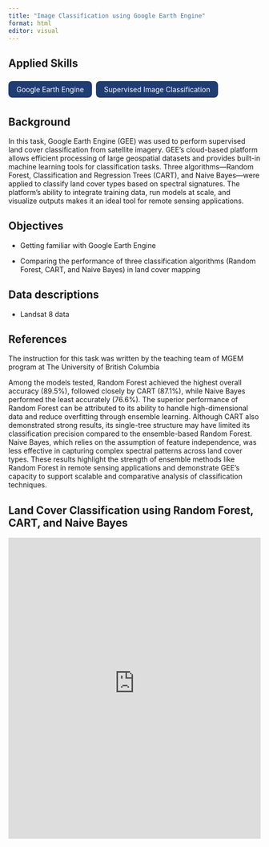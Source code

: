 ```yaml
---
title: "Image Classification using Google Earth Engine"
format: html
editor: visual
---
```


## Applied Skills

<div style="display: flex; flex-wrap: wrap; gap: 0.5rem; margin-bottom: 1.5rem;">

<span style="background-color: #1f3c73; color: white; padding: 0.5rem 1rem; border-radius: 0.5rem;">Google Earth Engine</span>

<span style="background-color: #1f3c73; color: white; padding: 0.5rem 1rem; border-radius: 0.5rem;">Supervised Image Classification</span>

</div>

::: panel-tabset
## Background

In this task, Google Earth Engine (GEE) was used to perform supervised land cover classification from satellite imagery. GEE’s cloud-based platform allows efficient processing of large geospatial datasets and provides built-in machine learning tools for classification tasks. Three algorithms—Random Forest, Classification and Regression Trees (CART), and Naive Bayes—were applied to classify land cover types based on spectral signatures. The platform’s ability to integrate training data, run models at scale, and visualize outputs makes it an ideal tool for remote sensing applications.

## Objectives

-   Getting familiar with Google Earth Engine

-   Comparing the performance of three classification algorithms (Random Forest, CART, and Naive Bayes) in land cover mapping



## Data descriptions

-   Landsat 8 data

## References

The instruction for this task was written by the teaching team of MGEM program at The University of British Columbia

:::

Among the models tested, Random Forest achieved the highest overall accuracy (89.5%), followed closely by CART (87.1%), while Naive Bayes performed the least accurately (76.6%). The superior performance of Random Forest can be attributed to its ability to handle high-dimensional data and reduce overfitting through ensemble learning. Although CART also demonstrated strong results, its single-tree structure may have limited its classification precision compared to the ensemble-based Random Forest. Naive Bayes, which relies on the assumption of feature independence, was less effective in capturing complex spectral patterns across land cover types. These results highlight the strength of ensemble methods like Random Forest in remote sensing applications and demonstrate GEE’s capacity to support scalable and comparative analysis of classification techniques.

## Land Cover Classification using Random Forest, CART, and Naive Bayes

<iframe src="https://phungchihieu24296.users.earthengine.app/view/landcover-classification"
        width="100%"
        height="600px"
        frameborder="0"
        allowfullscreen>
</iframe>


